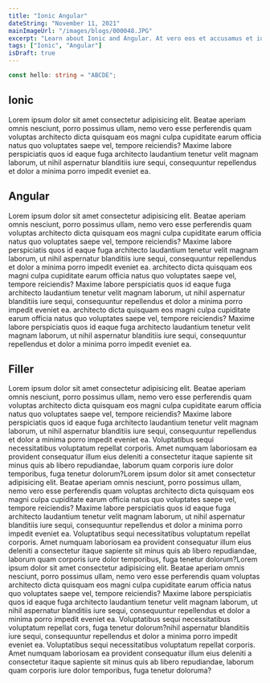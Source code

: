 ```yaml
---
title: "Ionic Angular"
dateString: "November 11, 2021"
mainImageUrl: "/images/blogs/000048.JPG"
excerpt: "Learn about Ionic and Angular. At vero eos et accusamus et iusto odio dignissimos ducimus qui blanditiis praesentium voluptatum deleniti atque corrupti quos dolores et quas molestias excepturi sint occaecati cupiditate non provident, similique sunt in culpa qui officia."
tags: ["Ionic", "Angular"]
isDraft: true
---
```


<BlogHeader title={title} dateString={dateString} mainImageUrl={mainImageUrl} />

```typescript
const hello: string = "ABCDE";
```

<h2>Ionic</h2>
<p>
  Lorem ipsum dolor sit amet consectetur adipisicing elit. Beatae aperiam omnis
  nesciunt, porro possimus ullam, nemo vero esse perferendis quam voluptas
  architecto dicta quisquam eos magni culpa cupiditate earum officia natus quo
  voluptates saepe vel, tempore reiciendis? Maxime labore perspiciatis quos id
  eaque fuga architecto laudantium tenetur velit magnam laborum, ut nihil
  aspernatur blanditiis iure sequi, consequuntur repellendus et dolor a minima
  porro impedit eveniet ea.
</p>

<h2>Angular</h2>
Lorem ipsum dolor sit amet consectetur adipisicing elit. Beatae aperiam omnis nesciunt,
porro possimus ullam, nemo vero esse perferendis quam voluptas architecto dicta quisquam
eos magni culpa cupiditate earum officia natus quo voluptates saepe vel, tempore
reiciendis? Maxime labore perspiciatis quos id eaque fuga architecto laudantium tenetur
velit magnam laborum, ut nihil aspernatur blanditiis iure sequi, consequuntur repellendus
et dolor a minima porro impedit eveniet ea. architecto dicta quisquam eos magni culpa
cupiditate earum officia natus quo voluptates saepe vel, tempore reiciendis? Maxime
labore perspiciatis quos id eaque fuga architecto laudantium tenetur velit magnam
laborum, ut nihil aspernatur blanditiis iure sequi, consequuntur repellendus et dolor
a minima porro impedit eveniet ea. architecto dicta quisquam eos magni culpa cupiditate
earum officia natus quo voluptates saepe vel, tempore reiciendis? Maxime labore perspiciatis
quos id eaque fuga architecto laudantium tenetur velit magnam laborum, ut nihil aspernatur
blanditiis iure sequi, consequuntur repellendus et dolor a minima porro impedit eveniet
ea.

<h2>Filler</h2>
Lorem ipsum dolor sit amet consectetur adipisicing elit. Beatae aperiam omnis nesciunt,
porro possimus ullam, nemo vero esse perferendis quam voluptas architecto dicta quisquam
eos magni culpa cupiditate earum officia natus quo voluptates saepe vel, tempore
reiciendis? Maxime labore perspiciatis quos id eaque fuga architecto laudantium tenetur
velit magnam laborum, ut nihil aspernatur blanditiis iure sequi, consequuntur repellendus
et dolor a minima porro impedit eveniet ea. Voluptatibus sequi necessitatibus voluptatum
repellat corporis. Amet numquam laboriosam ea provident consequatur illum eius deleniti
a consectetur itaque sapiente sit minus quis ab libero repudiandae, laborum quam
corporis iure dolor temporibus, fuga tenetur dolorum?Lorem ipsum dolor sit amet consectetur
adipisicing elit. Beatae aperiam omnis nesciunt, porro possimus ullam, nemo vero
esse perferendis quam voluptas architecto dicta quisquam eos magni culpa cupiditate
earum officia natus quo voluptates saepe vel, tempore reiciendis? Maxime labore perspiciatis
quos id eaque fuga architecto laudantium tenetur velit magnam laborum, ut nihil aspernatur
blanditiis iure sequi, consequuntur repellendus et dolor a minima porro impedit eveniet
ea. Voluptatibus sequi necessitatibus voluptatum repellat corporis. Amet numquam
laboriosam ea provident consequatur illum eius deleniti a consectetur itaque sapiente
sit minus quis ab libero repudiandae, laborum quam corporis iure dolor temporibus,
fuga tenetur dolorum?Lorem ipsum dolor sit amet consectetur adipisicing elit. Beatae
aperiam omnis nesciunt, porro possimus ullam, nemo vero esse perferendis quam voluptas
architecto dicta quisquam eos magni culpa cupiditate earum officia natus quo voluptates
saepe vel, tempore reiciendis? Maxime labore perspiciatis quos id eaque fuga architecto
laudantium tenetur velit magnam laborum, ut nihil aspernatur blanditiis iure sequi,
consequuntur repellendus et dolor a minima porro impedit eveniet ea. Voluptatibus
sequi necessitatibus voluptatum repellat cors, fuga tenetur dolorum?nihil aspernatur
blanditiis iure sequi, consequuntur repellendus et dolor a minima porro impedit eveniet
ea. Voluptatibus sequi necessitatibus voluptatum repellat corporis. Amet numquam
laboriosam ea provident consequatur illum eius deleniti a consectetur itaque sapiente
sit minus quis ab libero repudiandae, laborum quam corporis iure dolor temporibus,
fuga tenetur doloruma?

